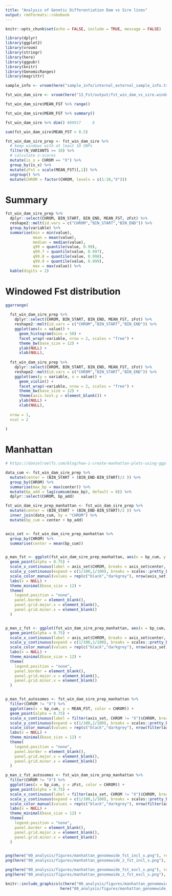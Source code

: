 ```yaml
---
title: "Analysis of Genetic Differentiation Dam vs Sire lines"
output: rmdformats::robobook
---
```


```r
knitr::opts_chunk$set(echo = FALSE, include = TRUE, message = FALSE)

library(dplyr)
library(ggplot2)
library(vroom)
library(stringr)
library(here)
library(ggpubr)
library(knitr)
library(GenomicRanges)
library(magrittr)

sample_info <- vroom(here("sample_info/internal_external_sample_info.tsv"))

```


```r

fst_win_dam_sire <- vroom(here("13_Fst/output/fst_win_dam_vs_sire.windowed.weir.fst"))

fst_win_dam_sire$MEAN_FST %>% range()

fst_win_dam_sire$MEAN_FST %>% summary()

fst_win_dam_sire %>% dim() #89917     6

sum(fst_win_dam_sire$MEAN_FST > 0.5) 

```

```r

fst_win_dam_sire_prep <- fst_win_dam_sire %>% 
  # keep windows with at least 10 SNPs
  filter(N_VARIANTS >= 10) %>% 
  # calculate z-scores
  mutate(is_x = CHROM == "X") %>% 
  group_by(is_x) %>% 
  mutate(zFst = scale(MEAN_FST)[,1]) %>% 
  ungroup() %>% 
  mutate(CHROM = factor(CHROM, levels = c(1:18,"X")))

```

# Summary
```r

fst_win_dam_sire_prep %>% 
  dplyr::select(CHROM, BIN_START, BIN_END, MEAN_FST, zFst) %>% 
  reshape2::melt(id.vars = c("CHROM","BIN_START","BIN_END")) %>% 
  group_by(variable) %>% 
  summarise(min = min(value), 
            mean = mean(value), 
            median = median(value), 
            q99 = quantile(value, 0.99),
            q99.7 = quantile(value, 0.997),
            q99.8 = quantile(value, 0.998),
            q99.9 = quantile(value, 0.999),
            max = max(value)) %>% 
  kable(digits = 2)

```


# Windowed Fst distribution
```r

ggarrange(
  
  fst_win_dam_sire_prep %>% 
    dplyr::select(CHROM, BIN_START, BIN_END, MEAN_FST, zFst) %>% 
    reshape2::melt(id.vars = c("CHROM","BIN_START","BIN_END")) %>%
    ggplot(aes(x = value)) +
      geom_histogram(bins = 50) +
      facet_wrap(~variable, nrow = 2, scales = "free") +
      theme_bw(base_size = 12) +
      ylab(NULL) +
      xlab(NULL),
  
  fst_win_dam_sire_prep %>% 
    dplyr::select(CHROM, BIN_START, BIN_END, MEAN_FST, zFst) %>% 
    reshape2::melt(id.vars = c("CHROM","BIN_START","BIN_END")) %>% 
    ggplot(aes(y = variable, x = value)) +
      geom_violin() +
      facet_wrap(~variable, nrow = 2, scales = "free") +
      theme_bw(base_size = 12) +
      theme(axis.text.y = element_blank()) +
      ylab(NULL) +
      xlab(NULL),
  
  nrow = 1,
  ncol = 2
  
)

```


# Manhattan

```r

# https://danielroelfs.com/blog/how-i-create-manhattan-plots-using-ggplot/

data_cum <- fst_win_dam_sire_prep %>% 
  mutate(center = (BIN_START + (BIN_END-BIN_START)/2 )) %>% 
  group_by(CHROM) %>% 
  summarise(max_bp = max(center)) %>% 
  mutate(bp_add = lag(cumsum(max_bp), default = 0)) %>% 
  dplyr::select(CHROM, bp_add)

fst_win_dam_sire_prep_manhattan <- fst_win_dam_sire_prep %>% 
  mutate(center = (BIN_START + (BIN_END-BIN_START)/2 )) %>% 
  inner_join(data_cum, by = "CHROM") %>% 
  mutate(bp_cum = center + bp_add)


axis_set <- fst_win_dam_sire_prep_manhattan %>% 
  group_by(CHROM) %>% 
  summarise(center = mean(bp_cum))


p_man_fst <- ggplot(fst_win_dam_sire_prep_manhattan, aes(x = bp_cum, y = MEAN_FST, color = CHROM)) +
  geom_point(alpha = 0.75) +
  scale_x_continuous(label = axis_set$CHROM, breaks = axis_set$center, expand = c(1/1000,1/1000)) +
  scale_y_continuous(expand = c(1/100,1/100), breaks = scales::pretty_breaks(n = 10)) +
  scale_color_manual(values = rep(c("black","darkgrey"), nrow(axis_set)) ) +
  labs(x = NULL) +
  theme_minimal(base_size = 12) +
  theme(
    legend.position = "none",
    panel.border = element_blank(),
    panel.grid.major.x = element_blank(),
    panel.grid.minor.x = element_blank()
  )


p_man_z_fst <- ggplot(fst_win_dam_sire_prep_manhattan, aes(x = bp_cum, y = zFst, color = CHROM)) +
  geom_point(alpha = 0.75) +
  scale_x_continuous(label = axis_set$CHROM, breaks = axis_set$center, expand = c(1/1000,1/1000)) +
  scale_y_continuous(expand = c(1/100,1/100), breaks = scales::pretty_breaks(n = 10)) +
  scale_color_manual(values = rep(c("black","darkgrey"), nrow(axis_set)) ) +
  labs(x = NULL) +
  theme_minimal(base_size = 12) +
  theme(
    legend.position = "none",
    panel.border = element_blank(),
    panel.grid.major.x = element_blank(),
    panel.grid.minor.x = element_blank()
  )


p_man_fst_autosomes <- fst_win_dam_sire_prep_manhattan %>% 
  filter(CHROM != "X") %>% 
  ggplot(aes(x = bp_cum, y = MEAN_FST, color = CHROM)) +
  geom_point(alpha = 0.75) +
  scale_x_continuous(label = filter(axis_set, CHROM != "X")$CHROM, breaks = filter(axis_set, CHROM != "X")$center, expand = c(1/1000,1/1000)) +
  scale_y_continuous(expand = c(1/100,1/100), breaks = scales::pretty_breaks(n = 10)) +
  scale_color_manual(values = rep(c("black","darkgrey"), nrow(filter(axis_set, CHROM != "X"))) ) +
  labs(x = NULL) +
  theme_minimal(base_size = 12) +
  theme(
    legend.position = "none",
    panel.border = element_blank(),
    panel.grid.major.x = element_blank(),
    panel.grid.minor.x = element_blank()
  )

p_man_z_fst_autosomes <- fst_win_dam_sire_prep_manhattan %>% 
  filter(CHROM != "X") %>% 
  ggplot(aes(x = bp_cum, y = zFst, color = CHROM)) +
  geom_point(alpha = 0.75) +
  scale_x_continuous(label = filter(axis_set, CHROM != "X")$CHROM, breaks = filter(axis_set, CHROM != "X")$center, expand = c(1/1000,1/1000)) +
  scale_y_continuous(expand = c(1/100,1/100), breaks = scales::pretty_breaks(n = 10)) +
  scale_color_manual(values = rep(c("black","darkgrey"), nrow(filter(axis_set, CHROM != "X"))) ) +
  labs(x = NULL) +
  theme_minimal(base_size = 12) +
  theme(
    legend.position = "none",
    panel.border = element_blank(),
    panel.grid.major.x = element_blank(),
    panel.grid.minor.x = element_blank()
  )


png(here("00_analysis/figures/manhattan_genomewide_fst_incl_x.png"), res = 300, width = 3000, height = 2000, units = "px"); print(p_man_fst); dev.off()
png(here("00_analysis/figures/manhattan_genomewide_z_fst_incl_x.png"), res = 300, width = 3000, height = 2000, units = "px"); print(p_man_z_fst); dev.off()

png(here("00_analysis/figures/manhattan_genomewide_fst_excl_x.png"), res = 300, width = 3000, height = 2000, units = "px"); print(p_man_fst_autosomes); dev.off()
png(here("00_analysis/figures/manhattan_genomewide_z_fst_excl_x.png"), res = 300, width = 3000, height = 2000, units = "px"); print(p_man_z_fst_autosomes); dev.off()
```

```r

knitr::include_graphics(c(here("00_analysis/figures/manhattan_genomewide_fst_excl_x.png"),
                        here("00_analysis/figures/manhattan_genomewide_z_fst_excl_x.png")))

```




